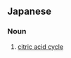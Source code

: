 ==Japanese==
{{ja-kanjitab|く|えん|さん|かい|ろ|yomi=o}}

===Noun===
{{ja-noun|くえんさんかいろ}}

# {{lb|ja|biochemistry|sort=くえんさんかいろ}} [[citric acid cycle]]